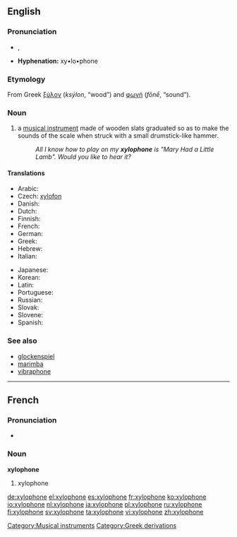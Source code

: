 {{wikipedia}}
==English==
===Pronunciation===
*{{AHD|zīʹlə-fōn'}}, {{IPA|/ˈzɑɪ.lə.ˌfon/}}
*'''Hyphenation:''' xy•lo•phone

===Etymology===
From Greek [[ξύλον]] (''ksýlon'', “wood”) and [[φωνή]] (''fōnḗ'', “sound”).

===Noun===
{{en-noun}}

#a [[musical instrument]] made of wooden slats graduated so as to make the sounds of the scale when struck with a small drumstick-like hammer.
#:''All I know how to play on my '''xylophone''' is "Mary Had a Little Lamb". Would you like to hear it?''

====Translations====
{{trans-top|musical instrument}}
*Arabic: {{t-|ar|زايلفون|m|tr=zailufú:n|sc=Arab}}
* Czech: [[xylofon]] {{m}}
*Danish: {{t-|da|xylofon|c}}
*Dutch: {{t-|nl|xylofoon|m}}
*Finnish: {{t+|fi|ksylofoni}}
*French: {{t+|fr|xylophone|m}}
*German: {{t+|de|Xylophon|n}}
*Greek: {{t-|el|ξυλόφωνο|n|tr=ksilófono|sc=Grek}}
*Hebrew: {{t-|he|קסילופון|m|tr=ksilofón|sc=Hebr}}
*Italian: {{t-|it|xilofono|m}}
{{trans-mid}}
*Japanese: {{t+|ja|木琴|tr=mokkin|sc=Jpan}}
*Korean: {{t-|ko|실로폰|tr=sillopon|sc=Hang}}
*Latin: {{t|la|xylophonium|n}}
*Portuguese: {{t-|pt|xilofone|m}}
*Russian: {{t+|ru|ксилофон|m|tr=ksilofón|sc=Cyrl}}
*Slovak: {{t|sk|xylofón|m}}
*Slovene: {{t+|sl|ksilofon|m}}
*Spanish: {{t+|es|xilófono|m}}
{{trans-bottom}}

===See also===
*[[glockenspiel]]
*[[marimba]]
*[[vibraphone]]


----
==French==
===Pronunciation===
*{{IPA|/ɡzi.lɔ.fɔn/}}

===Noun===
'''xylophone''' {{m}}

#xylophone



[[Category:Musical instruments]]
[[Category:Greek derivations]]

[[de:xylophone]]
[[el:xylophone]]
[[es:xylophone]]
[[fr:xylophone]]
[[ko:xylophone]]
[[io:xylophone]]
[[nl:xylophone]]
[[ja:xylophone]]
[[pl:xylophone]]
[[ru:xylophone]]
[[fi:xylophone]]
[[sv:xylophone]]
[[ta:xylophone]]
[[vi:xylophone]]
[[zh:xylophone]]